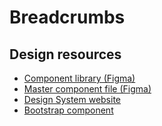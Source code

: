
<Meta of={BreadcrumbsStories} />

# Breadcrumbs
<Canvas>
  <Story of={BreadcrumbsStories.Default} />
</Canvas>

## Design resources

- [Component library (Figma)](https://www.figma.com/file/qKsxl3ogIlBp7dafgxXuCA/QLD-GOV-DDS?type=design&node-id=11185-261509&mode=design&t=NREcuP5UOBB2Y6G4-4)
- [Master component file (Figma)](https://www.figma.com/file/qKsxl3ogIlBp7dafgxXuCA/QLD-GOV-DDS?type=design&node-id=5990-98076&mode=design&t=YLfxdziHdqD2Ty0o-0)
- [Design System website](https://www.designsystem.qld.gov.au/components/breadcrumbs)
- [Bootstrap component](https://getbootstrap.com/docs/5.3/components/breadcrumb/)
